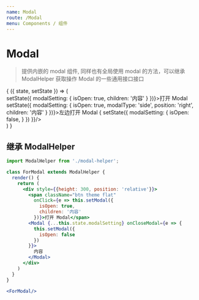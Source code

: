```yaml
---
name: Modal
route: /Modal
menu: Components / 组件
---
```



# Modal

<Props of={Modal} />

> 提供内嵌的 modal 组件, 同样也有全局使用 modal 的方法，可以继承 ModalHelper 获取操作 Modal 的一些通用接口接口

<Playground>
  <State initial={{
      modalSetting: {
        title: '',
        isOpen: false,
        children: '',
        id: ''
      }
    }}>
    {
      ({ state, setState }) => (
        <div style={{height: 300, position: 'relative'}}>
          <span className="btn theme flat"
            onClick={e => setState({
              modalSetting: {
                isOpen: true,
                children: '内容'
              }
            })}>打开 Modal</span>
          <span className="btn red flat ml10"
            onClick={e => setState({
              modalSetting: {
                isOpen: true,
                modalType: 'side',
                position: 'right',
                children: '内容'
              }
            })}>左边打开 Modal</span>
          <Modal {...state.modalSetting} onCloseModal={e => {
            setState({
              modalSetting: {
                isOpen: false,
              }
            })
          }}/>
        </div>
      )
    }
  </State>
</Playground>

## 继承 ModalHelper

<Playground>
  <ModalDemo />
</Playground>

```jsx
import ModalHelper from './modal-helper';

class ForModal extends ModalHelper {
  render() {
    return (
      <div style={{height: 300, position: 'relative'}}>
        <span className="btn theme flat"
          onClick={e => this.setModal({
            isOpen: true,
            children: '内容'
          })}>打开 Modal</span>
        <Modal {...this.state.modalSetting} onCloseModal={e => {
          this.setModal({
            isOpen: false
          })
        }}>
          内容
        </Modal>
      </div>
    )
  }
}

<ForModal/>
```
